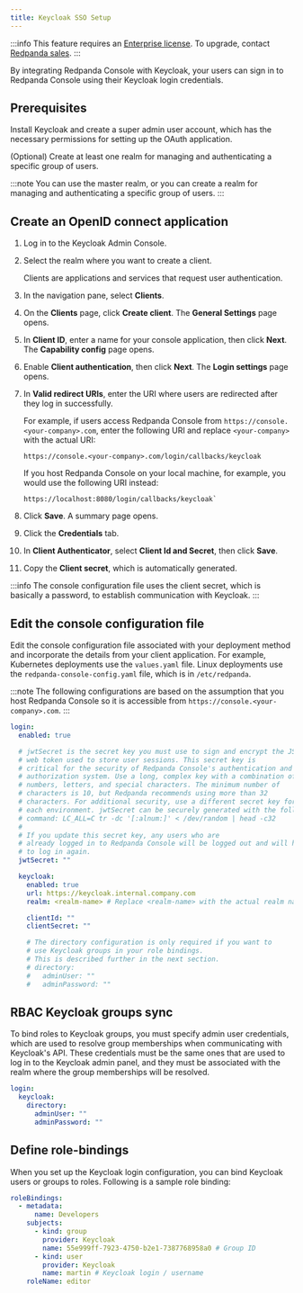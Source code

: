 ```yaml
---
title: Keycloak SSO Setup
---
```


<head>
    <meta name="title" content="Keycloak SSO Authentication in Redpanda Console | Redpanda Docs"/>
    <meta name="description" content="Configure authentication with external identity providers in Redpanda Console."/>
</head>

:::info
This feature requires an [Enterprise license](../../../../get-started/licenses). To upgrade, contact [Redpanda sales](https://redpanda.com/try-redpanda?section=enterprise-cloud).
:::

By integrating Redpanda Console with Keycloak, your users can sign in to Redpanda Console using their Keycloak login credentials.

## Prerequisites

Install Keycloak and create a super admin user account, which has the necessary permissions for setting up the OAuth application.

(Optional) Create at least one realm for managing and authenticating a specific group of users.

:::note
You can use the master realm, or you can create a realm for managing and authenticating a specific group of users.
:::

## Create an OpenID connect application

1. Log in to the Keycloak Admin Console.

2. Select the realm where you want to create a client. 

    Clients are applications and services that request user authentication.

3. In the navigation pane, select **Clients**.

4. On the **Clients** page, click **Create client**.
    The **General Settings** page opens.

5. In **Client ID**, enter a name for your console application, then click **Next**.
    The **Capability config** page opens.

6. Enable **Client authentication**, then click **Next**.
    The **Login settings** page opens.

7. In **Valid redirect URIs**, enter the URI where users are redirected after they log in successfully.

    For example, if users access Redpanda Console from `https://console.<your-company>.com`, enter the following URI and replace `<your-company>` with the actual URI:

    ```
    https://console.<your-company>.com/login/callbacks/keycloak
    ```

    If you host Redpanda Console on your local machine, for example, you would use the following URI instead:
    
    ```
    https://localhost:8080/login/callbacks/keycloak`
    ```

8. Click **Save**.
    A summary page opens.

9. Click the **Credentials** tab.

10. In **Client Authenticator**, select **Client Id and Secret**, then click **Save**.

11. Copy the **Client secret**, which is automatically generated.

:::info
The console configuration file uses the client secret, which is basically a password, to establish communication with Keycloak.
:::

## Edit the console configuration file

Edit the console configuration file associated with your deployment method and incorporate the details from your client application. For example, Kubernetes deployments use the `values.yaml` file. Linux deployments use the `redpanda-console-config.yaml` file, which is in `/etc/redpanda`.

:::note
The following configurations are based on the assumption that you host Redpanda Console so it is accessible from
`https://console.<your-company>.com`.
:::

```yaml
login:
  enabled: true

  # jwtSecret is the secret key you must use to sign and encrypt the JSON
  # web token used to store user sessions. This secret key is
  # critical for the security of Redpanda Console's authentication and
  # authorization system. Use a long, complex key with a combination of
  # numbers, letters, and special characters. The minimum number of
  # characters is 10, but Redpanda recommends using more than 32
  # characters. For additional security, use a different secret key for
  # each environment. jwtSecret can be securely generated with the following
  # command: LC_ALL=C tr -dc '[:alnum:]' < /dev/random | head -c32
  #
  # If you update this secret key, any users who are
  # already logged in to Redpanda Console will be logged out and will have
  # to log in again.
  jwtSecret: ""

  keycloak:
    enabled: true
    url: https://keycloak.internal.company.com
    realm: <realm-name> # Replace <realm-name> with the actual realm name.

    clientId: ""
    clientSecret: ""

    # The directory configuration is only required if you want to 
    # use Keycloak groups in your role bindings. 
    # This is described further in the next section.
    # directory:
    #   adminUser: ""
    #   adminPassword: ""
```

## RBAC Keycloak groups sync

To bind roles to Keycloak groups, you must specify admin user credentials, which are used to resolve group memberships when communicating with Keycloak's API. These credentials must be the same ones that are used to log in to the Keycloak admin panel, and they must be associated with the realm where the group memberships will be resolved.

```yaml
login:
  keycloak:
    directory:
      adminUser: ""
      adminPassword: ""
```

## Define role-bindings

When you set up the Keycloak login configuration, you can bind Keycloak users or groups to roles. Following is a sample
role binding:

```yaml
roleBindings:
  - metadata:
      name: Developers
    subjects:
      - kind: group
        provider: Keycloak
        name: 55e999ff-7923-4750-b2e1-7387768958a0 # Group ID
      - kind: user
        provider: Keycloak
        name: martin # Keycloak login / username
    roleName: editor
```
